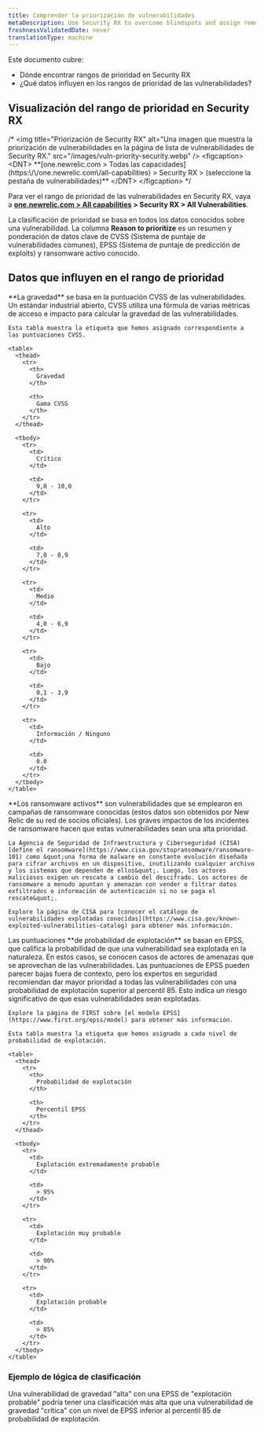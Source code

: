 ```yaml
---
title: Comprender la priorización de vulnerabilidades
metaDescription: Use Security RX to overcome blindspots and assign remediation to developers as a security team.
freshnessValidatedDate: never
translationType: machine
---
```


Este documento cubre:

* Dónde encontrar rangos de prioridad en Security RX
* ¿Qué datos influyen en los rangos de prioridad de las vulnerabilidades?

## Visualización del rango de prioridad en Security RX

/\* &lt;img title=&quot;Priorización de Security RX&quot; alt=&quot;Una imagen que muestra la priorización de vulnerabilidades en la página de lista de vulnerabilidades de Security RX.&quot; src=&quot;/images/vuln-priority-security.webp&quot; /&gt; &lt;figcaption&gt; &lt;DNT&gt; \*\*\[one.newrelic.com &gt; Todas las capacidades]\(https:\\/\\/one.newrelic.com\\/all-capabilities) &gt; Security RX &gt; (seleccione la pestaña de vulnerabilidades)\*\* &lt;/DNT&gt; &lt;/figcaption&gt; \*/

Para ver el rango de prioridad de las vulnerabilidades en Security RX, vaya a **[one.newrelic.com &gt; All capabilities](https://one.newrelic.com/all-capabilities) &gt; Security RX &gt; All Vulnerabilities**.

La clasificación de prioridad se basa en todos los datos conocidos sobre una vulnerabilidad. La columna **Reason to prioritize** es un resumen y ponderación de datos clave de CVSS (Sistema de puntaje de vulnerabilidades comunes), EPSS (Sistema de puntaje de predicción de exploits) y ransomware activo conocido.

## Datos que influyen en el rango de prioridad

<CollapserGroup>
  <Collapser className="freq-link" id="severity" title="Datos de gravedad">
    **La gravedad** se basa en la puntuación CVSS de las vulnerabilidades. Un estándar industrial abierto, CVSS utiliza una fórmula de varias métricas de acceso e impacto para calcular la gravedad de las vulnerabilidades.

    Esta tabla muestra la etiqueta que hemos asignado correspondiente a las puntuaciones CVSS.

    <table>
      <thead>
        <tr>
          <th>
            Gravedad
          </th>

          <th>
            Gama CVSS
          </th>
        </tr>
      </thead>

      <tbody>
        <tr>
          <td>
            Crítico
          </td>

          <td>
            9,0 - 10,0
          </td>
        </tr>

        <tr>
          <td>
            Alto
          </td>

          <td>
            7,0 - 8,9
          </td>
        </tr>

        <tr>
          <td>
            Medio
          </td>

          <td>
            4,0 - 6,9
          </td>
        </tr>

        <tr>
          <td>
            Bajo
          </td>

          <td>
            0,1 - 3,9
          </td>
        </tr>

        <tr>
          <td>
            Información / Ninguno
          </td>

          <td>
            0.0
          </td>
        </tr>
      </tbody>
    </table>
  </Collapser>

  <Collapser className="freq-link" id="active-ransomware" title="Datos de ransomware activos">
    **Los ransomware activos** son vulnerabilidades que se emplearon en campañas de ransomware conocidas (estos datos son obtenidos por New Relic de su red de socios oficiales). Los graves impactos de los incidentes de ransomware hacen que estas vulnerabilidades sean una alta prioridad.

    La Agencia de Seguridad de Infraestructura y Ciberseguridad (CISA) [define el ransomware](https://www.cisa.gov/stopransomware/ransomware-101) como &quot;una forma de malware en constante evolución diseñada para cifrar archivos en un dispositivo, inutilizando cualquier archivo y los sistemas que dependen de ellos&quot;. Luego, los actores maliciosos exigen un rescate a cambio del descifrado. Los actores de ransomware a menudo apuntan y amenazan con vender o filtrar datos exfiltrados o información de autenticación si no se paga el rescate&quot;.

    Explore la página de CISA para [conocer el catálogo de vulnerabilidades explotadas conocidas](https://www.cisa.gov/known-exploited-vulnerabilities-catalog) para obtener más información.
  </Collapser>

  <Collapser className="freq-link" id="exploit-probability" title="Datos de probabilidad de explotación (EPSS)">
    Las puntuaciones **de probabilidad de explotación** se basan en EPSS, que califica la probabilidad de que una vulnerabilidad sea explotada en la naturaleza. En estos casos, se conocen casos de actores de amenazas que se aprovechan de las vulnerabilidades. Las puntuaciones de EPSS pueden parecer bajas fuera de contexto, pero los expertos en seguridad recomiendan dar mayor prioridad a todas las vulnerabilidades con una probabilidad de explotación superior al percentil 85. Esto indica un riesgo significativo de que esas vulnerabilidades sean explotadas.

    Explore la página de FIRST sobre [el modelo EPSS](https://www.first.org/epss/model) para obtener más información.

    Esta tabla muestra la etiqueta que hemos asignado a cada nivel de probabilidad de explotación.

    <table>
      <thead>
        <tr>
          <th>
            Probabilidad de explotación
          </th>

          <th>
            Percentil EPSS
          </th>
        </tr>
      </thead>

      <tbody>
        <tr>
          <td>
            Explotación extremadamente probable
          </td>

          <td>
            > 95%
          </td>
        </tr>

        <tr>
          <td>
            Explotación muy probable
          </td>

          <td>
            > 90%
          </td>
        </tr>

        <tr>
          <td>
            Explotación probable
          </td>

          <td>
            > 85%
          </td>
        </tr>
      </tbody>
    </table>
  </Collapser>
</CollapserGroup>

### Ejemplo de lógica de clasificación

Una vulnerabilidad de gravedad &quot;alta&quot; con una EPSS de &quot;explotación probable&quot; podría tener una clasificación más alta que una vulnerabilidad de gravedad &quot;crítica&quot; con un nivel de EPSS inferior al percentil 85 de probabilidad de explotación.